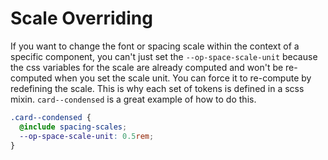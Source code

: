 
<Meta title="Overview/Scale Overriding" />

# Scale Overriding

If you want to change the font or spacing scale within the context of a specific component, you can't just set the `--op-space-scale-unit` because the css variables for the scale are already computed and won't be re-computed when you set the scale unit. You can force it to re-compute by redefining the scale. This is why each set of tokens is defined in a scss mixin. `card--condensed` is a great example of how to do this.

```scss
.card--condensed {
  @include spacing-scales;
  --op-space-scale-unit: 0.5rem;
}
```
